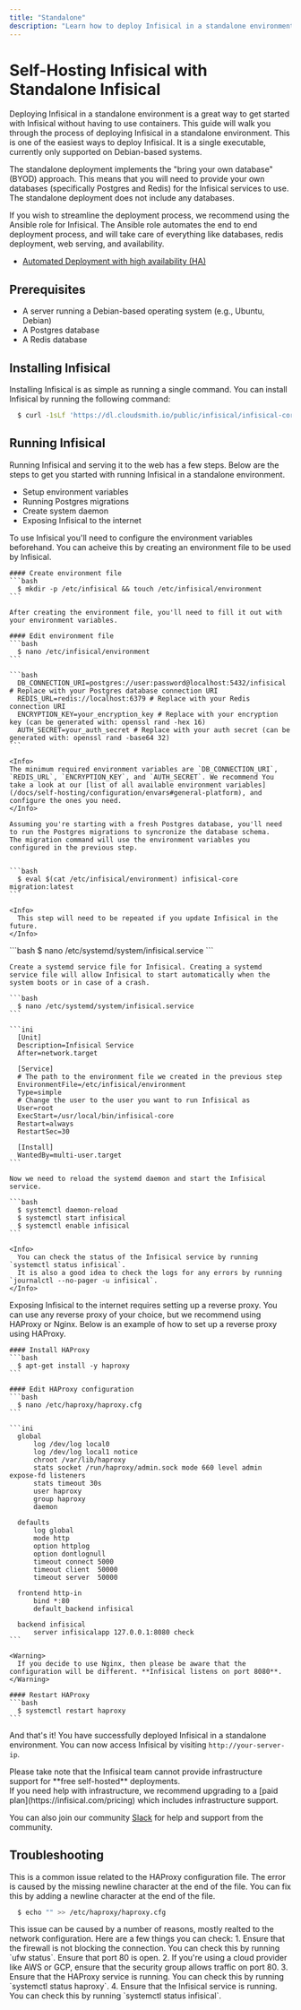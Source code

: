 ```yaml
---
title: "Standalone"
description: "Learn how to deploy Infisical in a standalone environment."
---
```


# Self-Hosting Infisical with Standalone Infisical

Deploying Infisical in a standalone environment is a great way to get started with Infisical without having to use containers. This guide will walk you through the process of deploying Infisical in a standalone environment.
This is one of the easiest ways to deploy Infisical. It is a single executable, currently only supported on Debian-based systems.

The standalone deployment implements the "bring your own database" (BYOD) approach. This means that you will need to provide your own databases (specifically Postgres and Redis) for the Infisical services to use. The standalone deployment does not include any databases.

If you wish to streamline the deployment process, we recommend using the Ansible role for Infisical. The Ansible role automates the end to end deployment process, and will take care of everything like databases, redis deployment, web serving, and availability.
- [Automated Deployment with high availability (HA)](/docs/self-hosting/deployment-options/native/high-availability)


## Prerequisites
- A server running a Debian-based operating system (e.g., Ubuntu, Debian)
- A Postgres database
- A Redis database

## Installing Infisical
Installing Infisical is as simple as running a single command. You can install Infisical by running the following command:

```bash
  $ curl -1sLf 'https://dl.cloudsmith.io/public/infisical/infisical-core/cfg/setup/bash.deb.sh' | sudo bash && sudo apt-get install -y infisical-core
```

## Running Infisical
Running Infisical and serving it to the web has a few steps. Below are the steps to get you started with running Infisical in a standalone environment.
  * Setup environment variables
  * Running Postgres migrations
  * Create system daemon
  * Exposing Infisical to the internet


<Steps>
  <Step title="Setup environment variables">
    To use Infisical you'll need to configure the environment variables beforehand. You can acheive this by creating an environment file to be used by Infisical.


    #### Create environment file
    ```bash
      $ mkdir -p /etc/infisical && touch /etc/infisical/environment
    ```

    After creating the environment file, you'll need to fill it out with your environment variables.

    #### Edit environment file
    ```bash
      $ nano /etc/infisical/environment
    ```

    ```bash
      DB_CONNECTION_URI=postgres://user:password@localhost:5432/infisical # Replace with your Postgres database connection URI
      REDIS_URL=redis://localhost:6379 # Replace with your Redis connection URI
      ENCRYPTION_KEY=your_encryption_key # Replace with your encryption key (can be generated with: openssl rand -hex 16)
      AUTH_SECRET=your_auth_secret # Replace with your auth secret (can be generated with: openssl rand -base64 32)
    ```

    <Info>
    The minimum required environment variables are `DB_CONNECTION_URI`, `REDIS_URL`, `ENCRYPTION_KEY`, and `AUTH_SECRET`. We recommend You take a look at our [list of all available environment variables](/docs/self-hosting/configuration/envars#general-platform), and configure the ones you need.
    </Info>
  </Step>
  <Step title="Running Postgres migrations">

    Assuming you're starting with a fresh Postgres database, you'll need to run the Postgres migrations to syncronize the database schema.
    The migration command will use the environment variables you configured in the previous step.


    ```bash
      $ eval $(cat /etc/infisical/environment) infisical-core migration:latest
    ```

    <Info>
      This step will need to be repeated if you update Infisical in the future.
    </Info>

  </Step>

  <Step title="Create service file">
    ```bash
      $ nano /etc/systemd/system/infisical.service
    ```
  </Step>
  <Step title="Create Infisical service">

    Create a systemd service file for Infisical. Creating a systemd service file will allow Infisical to start automatically when the system boots or in case of a crash.

    ```bash
      $ nano /etc/systemd/system/infisical.service
    ```

    ```ini
      [Unit]
      Description=Infisical Service
      After=network.target

      [Service]
      # The path to the environment file we created in the previous step
      EnvironmentFile=/etc/infisical/environment
      Type=simple
      # Change the user to the user you want to run Infisical as
      User=root
      ExecStart=/usr/local/bin/infisical-core
      Restart=always
      RestartSec=30

      [Install]
      WantedBy=multi-user.target
    ```

    Now we need to reload the systemd daemon and start the Infisical service.

    ```bash
      $ systemctl daemon-reload
      $ systemctl start infisical
      $ systemctl enable infisical
    ```

    <Info>
      You can check the status of the Infisical service by running `systemctl status infisical`.
      It is also a good idea to check the logs for any errors by running `journalctl --no-pager -u infisical`.
    </Info>
  </Step>
  <Step title="Exposing Infisical to the internet">
    Exposing Infisical to the internet requires setting up a reverse proxy. You can use any reverse proxy of your choice, but we recommend using HAProxy or Nginx. Below is an example of how to set up a reverse proxy using HAProxy.

    #### Install HAProxy
    ```bash
      $ apt-get install -y haproxy
    ```

    #### Edit HAProxy configuration
    ```bash
      $ nano /etc/haproxy/haproxy.cfg
    ```

    ```ini
      global
          log /dev/log local0
          log /dev/log local1 notice
          chroot /var/lib/haproxy
          stats socket /run/haproxy/admin.sock mode 660 level admin expose-fd listeners
          stats timeout 30s
          user haproxy
          group haproxy
          daemon

      defaults
          log global
          mode http
          option httplog
          option dontlognull
          timeout connect 5000
          timeout client  50000
          timeout server  50000

      frontend http-in
          bind *:80
          default_backend infisical

      backend infisical
          server infisicalapp 127.0.0.1:8080 check
    ```

    <Warning>
      If you decide to use Nginx, then please be aware that the configuration will be different. **Infisical listens on port 8080**.
    </Warning>

    #### Restart HAProxy
    ```bash
      $ systemctl restart haproxy
    ```

  </Step>
</Steps>

And that's it! You have successfully deployed Infisical in a standalone environment. You can now access Infisical by visiting `http://your-server-ip`.

<Note>
  Please take note that the Infisical team cannot provide infrastructure support for **free self-hosted** deployments.<br/>If you need help with infrastructure, we recommend upgrading to a [paid plan](https://infisical.com/pricing) which includes infrastructure support.

  You can also join our community [Slack](https://infisical.com/slack) for help and support from the community. 
</Note>

## Troubleshooting

<Accordion title="I'm getting a error related to the HAProxy (Missing LF on last line, file might have been truncated at position X)">
  This is a common issue related to the HAProxy configuration file. The error is caused by the missing newline character at the end of the file. You can fix this by adding a newline character at the end of the file.

  ```bash
    $ echo "" >> /etc/haproxy/haproxy.cfg
  ```
</Accordion>
<Accordion title="I'm unable to connect to access the Infisical instance on the web">
  This issue can be caused by a number of reasons, mostly realted to  the network configuration. Here are a few things you can check:
  1. Ensure that the firewall is not blocking the connection. You can check this by running `ufw status`. Ensure that port 80 is open.
  2. If you're using a cloud provider like AWS or GCP, ensure that the security group allows traffic on port 80.
  3. Ensure that the HAProxy service is running. You can check this by running `systemctl status haproxy`.
  4. Ensure that the Infisical service is running. You can check this by running `systemctl status infisical`.
</Accordion>
